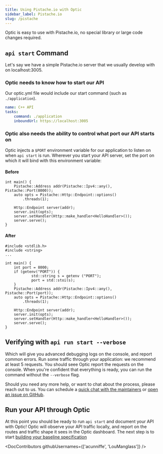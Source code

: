 ```yaml
---
title: Using Pistache.io with Optic
sidebar_label: Pistache.io
slug: /pistache
---
```


Optic is easy to use with Pistache.io, no special library or large code changes required.

## `api start` Command

Let's say we have a simple Pistache.io server that we usually develop with on localhost:3005.

### Optic needs to know how to start our API

Our optic.yml file would include our start command (such as `./application`).

``` yaml
name: C++ API
tasks:
    command: ./application
    inboundUrl: https://localhost:3005
```

### Optic also needs the ability to control what port our API starts on

Optic injects a `$PORT` environment variable for our application to listen on when `api start` is run. Wherever you start your API server, set the port on which it will bind with this environment variable:

#### Before
```
int main() {
    Pistache::Address addr(Pistache::Ipv4::any(), Pistache::Port(8000));
    auto opts = Pistache::Http::Endpoint::options()
        .threads(1);

    Http::Endpoint server(addr);
    server.init(opts);
    server.setHandler(Http::make_handler<HelloHandler>());
    server.serve();
}
```

#### After
```
#include <stdlib.h>
#include <string>
...

int main() {
    int port = 8000;
    if (getenv("PORT")) {
            std::string s = getenv ("PORT");
            port = std::stoi(s);
    }
    Pistache::Address addr(Pistache::Ipv4::any(), Pistache::Port(port));
    auto opts = Pistache::Http::Endpoint::options()
        .threads(1);

    Http::Endpoint server(addr);
    server.init(opts);
    server.setHandler(Http::make_handler<HelloHandler>());
    server.serve();
}
```

## Verifying with `api run start --verbose`

Which will give you advanced debugging logs on the console, and report common errors. Run some traffic through your application: we recommend at least 5 requests. You should seee Optic report the requests on the console. When you're confident that everything is ready, you can run the command without the `--verbose` flag.

Should you need any more help, or want to chat about the process, please reach out to us. You can schedule a [quick chat with the maintainers](https://calendly.com/opticlabs/maintainer-office-hours) or [open an issue on GitHub](https://github.com/opticdev/optic/issues/new?title=API%20Init:%20).

## Run your API through Optic

At this point you should be ready to run `api start` and document your API with Optic! Optic will observe your API traffic locally, and report on the routes and traffic shape it sees in the Optic dashboard. The next step is to start [building your baseline specification](/docs/using/baseline)


<DocContributors githubUsernames={['acunniffe', 'LouManglass']} />
